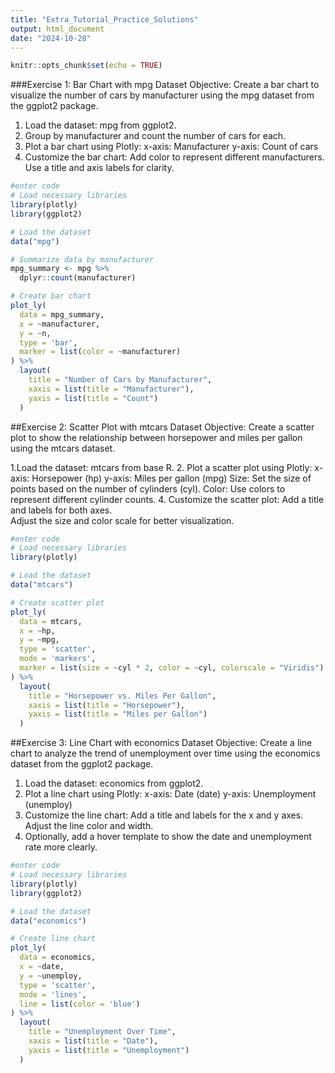 ```yaml
---
title: "Extra_Tutorial_Practice_Solutions"
output: html_document
date: "2024-10-28"
---
```


```r
knitr::opts_chunk$set(echo = TRUE)
```

###Exercise 1: Bar Chart with mpg Dataset
Objective: Create a bar chart to visualize the number of cars by manufacturer using the mpg dataset from the ggplot2 package.

1. Load the dataset: mpg from ggplot2.
2. Group by manufacturer and count the number of cars for each.
3. Plot a bar chart using Plotly:
  x-axis: Manufacturer
  y-axis: Count of cars
4. Customize the bar chart:
  Add color to represent different manufacturers.
  Use a title and axis labels for clarity.

```r
#enter code
# Load necessary libraries
library(plotly)
library(ggplot2)

# Load the dataset
data("mpg")

# Summarize data by manufacturer
mpg_summary <- mpg %>%
  dplyr::count(manufacturer)

# Create bar chart
plot_ly(
  data = mpg_summary,
  x = ~manufacturer,
  y = ~n,
  type = 'bar',
  marker = list(color = ~manufacturer)
) %>%
  layout(
    title = "Number of Cars by Manufacturer",
    xaxis = list(title = "Manufacturer"),
    yaxis = list(title = "Count")
  )
```

##Exercise 2: Scatter Plot with mtcars Dataset
Objective: Create a scatter plot to show the relationship between horsepower and miles per gallon using the mtcars dataset.

1.Load the dataset: mtcars from base R.
2. Plot a scatter plot using Plotly:
  x-axis: Horsepower (hp)
  y-axis: Miles per gallon (mpg)
  Size: Set the size of points based on the number of cylinders (cyl).
  Color: Use colors to represent different cylinder counts.
4. Customize the scatter plot:
  Add a title and labels for both axes.   
  Adjust the size and color scale for better visualization.
  
```r
#enter code
# Load necessary libraries
library(plotly)

# Load the dataset
data("mtcars")

# Create scatter plot
plot_ly(
  data = mtcars,
  x = ~hp,
  y = ~mpg,
  type = 'scatter',
  mode = 'markers',
  marker = list(size = ~cyl * 2, color = ~cyl, colorscale = "Viridis")
) %>%
  layout(
    title = "Horsepower vs. Miles Per Gallon",
    xaxis = list(title = "Horsepower"),
    yaxis = list(title = "Miles per Gallon")
  )
```
  
##Exercise 3: Line Chart with economics Dataset
Objective: Create a line chart to analyze the trend of unemployment over time using the economics dataset from the ggplot2 package.

1. Load the dataset: economics from ggplot2.
2. Plot a line chart using Plotly:
  x-axis: Date (date)
  y-axis: Unemployment (unemploy)
3. Customize the line chart:
  Add a title and labels for the x and y axes.
  Adjust the line color and width.
4. Optionally, add a hover template to show the date and unemployment rate more clearly.

```r
#enter code
# Load necessary libraries
library(plotly)
library(ggplot2)

# Load the dataset
data("economics")

# Create line chart
plot_ly(
  data = economics,
  x = ~date,
  y = ~unemploy,
  type = 'scatter',
  mode = 'lines',
  line = list(color = 'blue')
) %>%
  layout(
    title = "Unemployment Over Time",
    xaxis = list(title = "Date"),
    yaxis = list(title = "Unemployment")
  )
```


